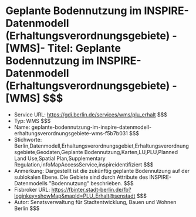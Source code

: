 # Geplante Bodennutzung im INSPIRE-Datenmodell (Erhaltungsverordnungsgebiete) - [WMS]- Titel: Geplante Bodennutzung im INSPIRE-Datenmodell (Erhaltungsverordnungsgebiete) - [WMS] $$$
- Service URL: https://gdi.berlin.de/services/wms/plu_erhalt $$$
- Typ: WMS $$$
- Name: geplante-bodennutzung-im-inspire-datenmodell-erhaltungsverordnungsgebiete-wms-f5b7b031 $$$
- Stichworte: Berlin,Datenmodell,Erhaltungsverordnungsgebiet,Erhaltungsverordnungsgebiete,Geodaten,Geplante Bodennutzung,Karten,LU,PLU,Planned Land Use,Spatial Plan,Supplementary Regulation,infoMapAccessService,inspireidentifiziert $$$
- Anmerkung: Dargestellt ist die zukünftig geplante Bodennutzung auf der sublokalen Ebene. Die Gebiete sind durch Attribute des INSPIRE-Datenmodells "Bodennutzung" beschrieben. $$$
- Fisbroker URL: https://fbinter.stadt-berlin.de/fb?loginkey=showMap&mapId=PLU_Erhalt@senstadt $$$
- Autor: Senatsverwaltung für Stadtentwicklung, Bauen und Wohnen Berlin $$$
